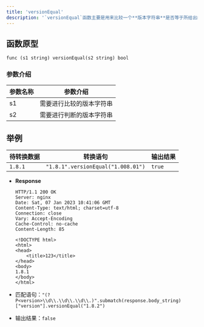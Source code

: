 ```yaml
---
title: 'versionEqual'
description: '`versionEqual`函数主要是用来比较一个**版本字符串**是否等于所给出的**版本字符串**'
---
```


## 函数原型

`func (s1 string) versionEqual(s2 string) bool`

### 参数介绍

| 参数名称 | 参数介绍         |
|------|--------------|
| s1   | 需要进行比较的版本字符串 |
| s2   | 需要进行判断的版本字符串 |

## 举例

| 待转换数据   | 转换语句                               | 输出结果   |
|---------|------------------------------------|--------|
| `1.8.1` | `"1.8.1".versionEqual("1.008.01")` | `true` |

- **Response**

  ```HTTP
  HTTP/1.1 200 OK
  Server: nginx
  Date: Sat, 07 Jan 2023 10:41:06 GMT
  Content-Type: text/html; charset=utf-8
  Connection: close
  Vary: Accept-Encoding
  Cache-Control: no-cache
  Content-Length: 85

  <!DOCTYPE html>
  <html>
  <head>
      <title>123</title>
  </head>
  <body>
  1.8.1
  </body>
  </html>
  ```

- 匹配语句：`"(?P<version>\\d\\.\\d\\.\\d\\.)".submatch(response.body_string)["version"].versionEqual("1.8.2")`
- 输出结果：`false`
